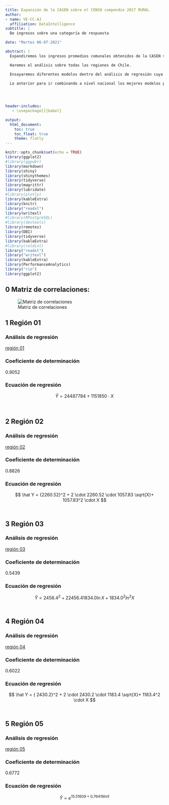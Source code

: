 ```yaml
---
title: Expansión de la CASEN sobre el CENSO compendio 2017 RURAL
author:
- name: VE-CC-AJ
  affiliation: DataIntelligence
subtitle: | 
  De ingresos sobre una categoría de respuesta 

date: "Martes 06-07-2021"

abstract: |
  Expandiremos los ingresos promedios comunales obtenidos de la CASEN sobre la pregunta (P15): “Nivel del curso más alto aprobado” en la categoría de respuesta “Profesional” (12), que más alto correlaciona con los ingresos expandidos (obtenidos de la multiplicación del ingreso promedio y los habitantes), ambos a nivel comunal.

  Haremos el análisis sobre todas las regiones de Chile.

  Ensayaremos diferentes modelos dentro del análisis de regresión cuya variable independiente será: “frecuencia de población que posee la variable Censal respecto a la zona” y la dependiente: “ingreso expandido de la Casen por zona”

  Lo anterior para ir combinando a nivel nacional los mejores modelos para construir una tabla de valores predichos.
  


    
header-includes:
   - \usepackage[]{babel}

output:
  html_document:
    toc: true
    toc_float: true
    theme: flatly
---
```


```r
knitr::opts_chunk$set(echo = TRUE)
library(ggplot2)
#library(ggpubr)
library(markdown)
library(shiny)
library(shinythemes)
library(tidyverse)
library(magrittr)
library(lubridate)
#library(plotly)
library(kableExtra)
library(knitr)
library("readxl")
library(writexl)
#library(RPostgreSQL)
#library(devtools)
library(remotes)
library(DBI)
library(tidyverse)
library(kableExtra)
#library(reldist)
library("readxl")
library("writexl")
library(kableExtra)
library(PerformanceAnalytics)
library("rio")
library(ggplot2)
```


## 0 Matriz de correlaciones:

![Matriz de correlaciones](corr.JPG)


## 1 Región 01

### Análisis de regresión

[región 01](https://rpubs.com/dataintelligence/region_01_P15_r)

### Coeficiente de determinación

0.9052

### Ecuación de regresión

$$ \hat Y = 24487784 + 1151850  \cdot X $$

<br>

## 2 Región 02

### Análisis de regresión

[región 02](https://rpubs.com/dataintelligence/region_02_P15_r)

### Coeficiente de determinación

0.8826

### Ecuación de regresión
$$ \hat Y = {2260.52}^2 + 2 \cdot 2260.52 \cdot 1057.83 \sqrt{X}+  1057.83^2 \cdot X  $$
<br>

## 3 Región 03

### Análisis de regresión

[región 03](https://rpubs.com/dataintelligence/region_03_P15_r)

### Coeficiente de determinación

0.5439

### Ecuación de regresión
$$ \hat Y = {2456.4}^2 + 2  2456.4  1834.0  \ln{X}+  1834.0 ^2 ln^2X  $$
<br>

## 4 Región 04

### Análisis de regresión

[región 04](https://rpubs.com/dataintelligence/region_04_P15_r)

### Coeficiente de determinación

0.6022

### Ecuación de regresión

$$ \hat Y = { 2430.2}^2 + 2 \cdot  2430.2 \cdot  1183.4 \sqrt{X}+  1183.4^2 \cdot X  $$
<br>

## 5 Región 05

### Análisis de regresión

[región 05](https://rpubs.com/dataintelligence/region_05_P15_r)

### Coeficiente de determinación

0.6772

### Ecuación de regresión
$$ \hat Y = e^{15.51609+0.76419 ln{X}} $$
<br>







